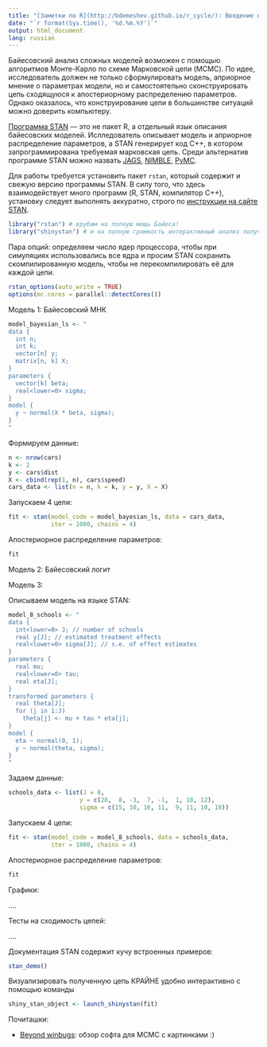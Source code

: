 ```yaml
---
title: "[Заметки по R](http://bdemeshev.github.io/r_cycle/): Введение в STAN"
date: "`r format(Sys.time(), '%d.%m.%Y')`"
output: html_document
lang: russian
---
```


Байесовский анализ сложных моделей возможен с помощью алгоритмов Монте-Карло по схеме Марковской цепи (MCMC). По идее, исследователь должен не только сформулировать модель, априорное мнение о параметрах модели, но и самостоятельно сконструировать цепь сходящуюся к апостериорному распределению параметров. Однако оказалось, что конструирование цепи в большинстве ситуаций можно доверить компьютеру. 

[Программа STAN](http://mc-stan.org/) --- это не пакет R, а отдельный язык описания байесовских моделей. Ислледователь описывает модель и априорное распределение параметров, а STAN генерирует код C++, в котором запрограммирована требуемая марковская цепь. Среди альтернатив программе STAN можно назвать [JAGS](http://mcmc-jags.sourceforge.net/), [NIMBLE](http://r-nimble.org/), [PyMC](https://pymc-devs.github.io/pymc/).  

Для работы требуется установить пакет `rstan`, который содержит и свежую версию программы STAN. В силу того, что здесь взаимодействует много программ (R, STAN, компилятор C++), установку следует выполнять аккуратно, строго по [инструкции на сайте STAN](https://github.com/stan-dev/rstan/wiki/RStan-Getting-Started).

```r
library("rstan") # врубим на полную мощь Байеса!
library("shinystan") # и на полную громкость интерактивный анализ полученной цепи
```

Пара опций: определяем число ядер процессора, чтобы при симуляциях использовались все ядра и просим STAN сохранить скомпилированную модель, чтобы не перекомпилировать её для каждой цепи.
```r
rstan_options(auto_write = TRUE)
options(mc.cores = parallel::detectCores())
```


Модель 1: Байесовский МНК

```r
model_bayesian_ls <- "
data {
  int n;
  int k;
  vector[n] y;
  matrix[n, k] X;
}
parameters {
  vector[k] beta;
  real<lower=0> sigma;
}
model {
  y ~ normal(X * beta, sigma);
}
"
```




Формируем данные:
```r
n <- nrow(cars)
k <- 2
y <- cars$dist
X <- cbind(rep(1, n), cars$speed)
cars_data <- list(n = n, k = k, y = y, X = X)
```


Запускаем 4 цепи:
```r
fit <- stan(model_code = model_bayesian_ls, data = cars_data, 
            iter = 1000, chains = 4)
```


Апостериорное распределение параметров:
```r
fit
```


Модель 2: Байесовский логит


Модель 3:


Описываем модель на языке STAN:
```r
model_8_schools <- "
data {
  int<lower=0> J; // number of schools 
  real y[J]; // estimated treatment effects
  real<lower=0> sigma[J]; // s.e. of effect estimates 
}
parameters {
  real mu; 
  real<lower=0> tau;
  real eta[J];
}
transformed parameters {
  real theta[J];
  for (j in 1:J)
    theta[j] <- mu + tau * eta[j];
}
model {
  eta ~ normal(0, 1);
  y ~ normal(theta, sigma);
}
"
```

Задаем данные:
```r
schools_data <- list(J = 8, 
                    y = c(28,  8, -3,  7, -1,  1, 18, 12),
                    sigma = c(15, 10, 16, 11,  9, 11, 10, 18))
```


Запускаем 4 цепи:
```r
fit <- stan(model_code = model_8_schools, data = schools_data, 
            iter = 1000, chains = 4)
```


Апостериорное распределение параметров:
```r
fit
```


Графики:

....


Тесты на сходимость цепей:

....


Документация STAN содержит кучу встроенных примеров:
```r
stan_demo()
```


Визуализировать полученную цепь КРАЙНЕ удобно интерактивно с помощью команды 
```r
shiny_stan_object <- launch_shinystan(fit)
```


Почиташки:

* [Beyond winbugs](https://medschool.vanderbilt.edu/cqs/files/cqs/fonnesbeck_cqs_presentation_bashar.pdf): обзор софта для MCMC с картинками :)




